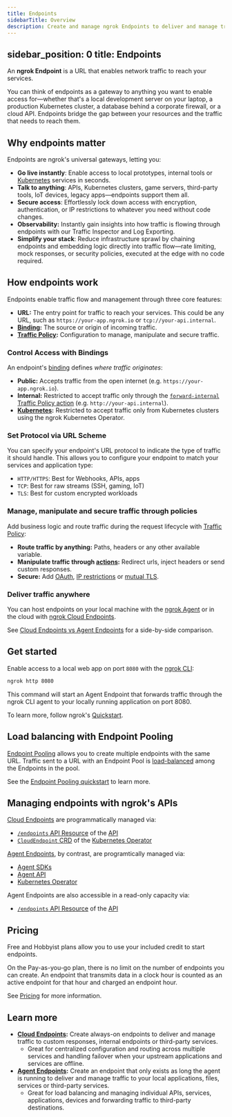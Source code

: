 ```yaml
---
title: Endpoints
sidebarTitle: Overview
description: Create and manage ngrok Endpoints to deliver and manage traffic to your services.
---
```


sidebar_position: 0
title: Endpoints
---


An **ngrok Endpoint** is a URL that enables network traffic to reach your services.

You can think of endpoints as a gateway to anything you want to enable access for—whether that's a local development server on your laptop, a production Kubernetes cluster, a database behind a corporate firewall, or a cloud API. Endpoints bridge the gap between your resources and the traffic that needs to reach them.

## Why endpoints matter

Endpoints are ngrok's universal gateways, letting you:

- **Go live instantly**: Enable access to local prototypes, internal tools or [Kubernetes](/universal-gateway/kubernetes-endpoints/) services in seconds.
- **Talk to anything**: APIs, Kubernetes clusters, game servers, third-party tools, IoT devices, legacy apps—endpoints support them all.
- **Secure access**: Effortlessly lock down access with encryption, authentication, or IP restrictions to whatever you need without code changes.
- **Observability:** Instantly gain insights into how traffic is flowing through endpoints with our Traffic Inspector and Log Exporting.
- **Simplify your stack**: Reduce infrastructure sprawl by chaining endpoints and embedding logic directly into traffic flow—rate limiting, mock responses, or security policies, executed at the edge with no code required.

## How endpoints work

Endpoints enable traffic flow and management through three core features:

- **URL:** The entry point for traffic to reach your services. This could be any URL, such as `https://your-app.ngrok.io` or `tcp://your-api.internal`.
- **[Binding](#control-access-with-bindings):** The source or origin of incoming traffic.
- **[Traffic Policy](/traffic-policy/):** Configuration to manage, manipulate and secure traffic.

### Control Access with Bindings

An endpoint's [binding](/universal-gateway/bindings) defines _where traffic originates_:

- **Public:** Accepts traffic from the open internet (e.g. `https://your-app.ngrok.io`).
- **Internal:** Restricted to accept traffic only through the [`forward-internal` Traffic Policy action](/traffic-policy/actions/forward-internal/) (e.g. `http://your-api.internal`).
- **[Kubernetes](/k8s/):** Restricted to accept traffic only from Kubernetes clusters using the ngrok Kubernetes Operator.

### Set Protocol via URL Scheme

You can specify your endpoint's URL protocol to indicate the type of traffic it should handle. This allows you to configure your endpoint to match your services and application type:

- `HTTP/HTTPS`: Best for Webhooks, APIs, apps
- `TCP`: Best for raw streams (SSH, gaming, IoT)
- `TLS`: Best for custom encrypted workloads

### Manage, manipulate and secure traffic through policies

Add business logic and route traffic during the request lifecycle with [Traffic Policy](/traffic-policy/):

- **Route traffic by anything:** Paths, headers or any other available variable.
- **Manipulate traffic through [actions](/traffic-policy/actions/):** Redirect urls, inject headers or send custom responses.
- **Secure:** Add [OAuth](/traffic-policy/actions/oauth/), [IP restrictions](/traffic-policy/actions/restrict-ips) or [mutual TLS](/traffic-policy/actions/terminate-tls/#enabling-mutual-tls).

### Deliver traffic anywhere

You can host endpoints on your local machine with the [ngrok Agent](/agent/) or in the cloud with [ngrok Cloud Endpoints](/universal-gateway/cloud-endpoints/).

<TypesComparison />

See [Cloud Endpoints vs Agent Endpoints](/universal-gateway/types#cloud-endpoints-vs-agent-endpoints) for a side-by-side comparison.

## Get started

Enable access to a local web app on port `8080` with the [ngrok CLI](/agent/cli):

```bash
ngrok http 8080
```

This command will start an Agent Endpoint that forwards traffic through the ngrok CLI agent to your locally running application on port 8080.

To learn more, follow ngrok's [Quickstart](/getting-started/).

## Load balancing with Endpoint Pooling

[Endpoint Pooling](/universal-gateway/endpoint-pooling) allows you to create multiple endpoints with the same URL. Traffic sent to a URL with an Endpoint Pool is [load-balanced](/docs/universal-gateway/global-load-balancer/) among the Endpoints in the pool.

See the [Endpoint Pooling quickstart](/universal-gateway/endpoint-pooling/#quickstart) to learn more.

## Managing endpoints with ngrok's APIs

[Cloud Endpoints](/universal-gateway/cloud-endpoints/) are
programmatically managed via:

- [`/endpoints` API Resource](/api/resources/endpoints/) of the [API](/api/)
- [`CloudEndpoint` CRD](/k8s/crds/) of the [Kubernetes Operator](/k8s/)

[Agent Endpoints](/universal-gateway/agent-endpoints), by contrast,
are programtically managed via:

- [Agent SDKs](/agent-sdks/)
- [Agent API](/agent/api/)
- [Kubernetes Operator](/k8s/installation/helm)

Agent Endpoints are also accessible in a read-only capacity via:

- [`/endpoints` API Resource](/api/resources/endpoints/#list-endpoints) of the [API](/api)

## Pricing

Free and Hobbyist plans allow you to use your included credit to start endpoints.

On the Pay-as-you-go plan, there is no limit on the number of endpoints you can create. An endpoint that transmits data in a clock hour is counted as an active endpoint for that hour and charged an endpoint hour.

See [Pricing](https://ngrok.com/pricing) for more information.

## Learn more

- **[Cloud Endpoints](/universal-gateway/cloud-endpoints):** Create always-on endpoints to deliver and manage traffic to custom responses, internal endpoints or third-party services.
  - Great for centralized configuration and routing across multiple services and handling failover when your upstream applications and services are offline.
- **[Agent Endpoints](/universal-gateway/agent-endpoints):** Create an endpoint that only exists as long the agent is running to deliver and manage traffic to your local applications, files, services or third-party services.
  - Great for load balancing and managing individual APIs, services, applications, devices and forwarding traffic to third-party destinations.
